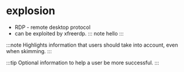 # explosion

- RDP - remote desktop protocol
- can be exploited by xfreerdp.
::: note
hello
:::

:::note
Highlights information that users should take into account, even when skimming.
:::

:::tip
Optional information to help a user be more successful.
:::
